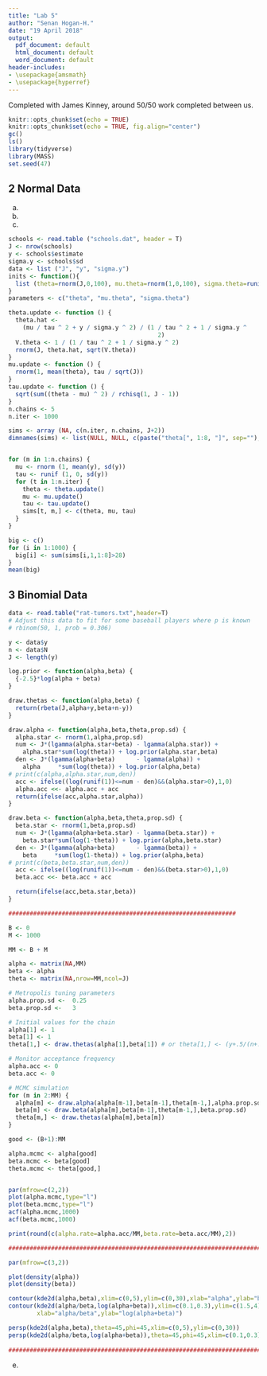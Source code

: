 ```yaml
---
title: "Lab 5"
author: "Senan Hogan-H."
date: "19 April 2018"
output:
  pdf_document: default
  html_document: default
  word_document: default
header-includes:
- \usepackage{amsmath}
- \usepackage{hyperref}
---
```


Completed with James Kinney, around 50/50 work completed between us.

```r
knitr::opts_chunk$set(echo = TRUE)
knitr::opts_chunk$set(echo = TRUE, fig.align="center")
gc()
ls()
library(tidyverse)
library(MASS)
set.seed(47)
```

## 2  Normal Data

a. 

b. 

c. 

```r
schools <- read.table ("schools.dat", header = T)
J <- nrow(schools)
y <- schools$estimate
sigma.y <- schools$sd
data <- list ("J", "y", "sigma.y") 
inits <- function(){
  list (theta=rnorm(J,0,100), mu.theta=rnorm(1,0,100), sigma.theta=runif(1,0,100))
}
parameters <- c("theta", "mu.theta", "sigma.theta")

theta.update <- function () {
  theta.hat <-
    (mu / tau ^ 2 + y / sigma.y ^ 2) / (1 / tau ^ 2 + 1 / sigma.y ^
                                          2)
  V.theta <- 1 / (1 / tau ^ 2 + 1 / sigma.y ^ 2)
  rnorm(J, theta.hat, sqrt(V.theta))
}
mu.update <- function () {
  rnorm(1, mean(theta), tau / sqrt(J))
}
tau.update <- function () {
  sqrt(sum((theta - mu) ^ 2) / rchisq(1, J - 1))
}
n.chains <- 5
n.iter <- 1000

sims <- array (NA, c(n.iter, n.chains, J+2))
dimnames(sims) <- list(NULL, NULL, c(paste("theta[", 1:8, "]", sep=""), "mu", "tau"))


for (m in 1:n.chains) {
  mu <- rnorm (1, mean(y), sd(y))
  tau <- runif (1, 0, sd(y))
  for (t in 1:n.iter) {
    theta <- theta.update()
    mu <- mu.update()
    tau <- tau.update()
    sims[t, m,] <- c(theta, mu, tau)
  }
}

big <- c()
for (i in 1:1000) {
  big[i] <- sum(sims[i,1,1:8]>28)
}
mean(big)
```


## 3  Binomial Data

```r
data <- read.table("rat-tumors.txt",header=T)
# Adjust this data to fit for some baseball players where p is known
# rbinom(50, 1, prob = 0.306)

y <- data$y
n <- data$N
J <- length(y)

log.prior <- function(alpha,beta) {
  {-2.5}*log(alpha + beta)
}

draw.thetas <- function(alpha,beta) {
  return(rbeta(J,alpha+y,beta+n-y))
}

draw.alpha <- function(alpha,beta,theta,prop.sd) {
  alpha.star <- rnorm(1,alpha,prop.sd)
  num <- J*(lgamma(alpha.star+beta) - lgamma(alpha.star)) +
    alpha.star*sum(log(theta)) + log.prior(alpha.star,beta)
  den <- J*(lgamma(alpha+beta)      - lgamma(alpha)) +
    alpha     *sum(log(theta)) + log.prior(alpha,beta)
# print(c(alpha,alpha.star,num,den))
  acc <- ifelse((log(runif(1))<=num - den)&&(alpha.star>0),1,0)
  alpha.acc <<- alpha.acc + acc
  return(ifelse(acc,alpha.star,alpha))
}

draw.beta <- function(alpha,beta,theta,prop.sd) {
  beta.star <- rnorm(1,beta,prop.sd)
  num <- J*(lgamma(alpha+beta.star) - lgamma(beta.star)) +
    beta.star*sum(log(1-theta)) + log.prior(alpha,beta.star)
  den <- J*(lgamma(alpha+beta)      - lgamma(beta)) +
    beta     *sum(log(1-theta)) + log.prior(alpha,beta)
# print(c(beta,beta.star,num,den))
  acc <- ifelse((log(runif(1))<=num - den)&&(beta.star>0),1,0)
  beta.acc <<- beta.acc + acc

  return(ifelse(acc,beta.star,beta))
}

################################################################  

B <- 0
M <- 1000

MM <- B + M

alpha <- matrix(NA,MM)
beta <- alpha
theta <- matrix(NA,nrow=MM,ncol=J)

# Metropolis tuning parameters
alpha.prop.sd <-  0.25
beta.prop.sd <-   3

# Initial values for the chain
alpha[1] <- 1
beta[1] <- 1
theta[1,] <- draw.thetas(alpha[1],beta[1]) # or theta[1,] <- (y+.5/(n+.5)

# Monitor acceptance frequency
alpha.acc <- 0
beta.acc <- 0

# MCMC simulation
for (m in 2:MM) {
  alpha[m] <- draw.alpha(alpha[m-1],beta[m-1],theta[m-1,],alpha.prop.sd)
  beta[m] <- draw.beta(alpha[m],beta[m-1],theta[m-1,],beta.prop.sd)
  theta[m,] <- draw.thetas(alpha[m],beta[m])
}

good <- (B+1):MM

alpha.mcmc <- alpha[good]
beta.mcmc <- beta[good]
theta.mcmc <- theta[good,]


par(mfrow=c(2,2))
plot(alpha.mcmc,type="l")
plot(beta.mcmc,type="l")
acf(alpha.mcmc,1000)
acf(beta.mcmc,1000)

print(round(c(alpha.rate=alpha.acc/MM,beta.rate=beta.acc/MM),2))

#######################################################################

par(mfrow=c(3,2))

plot(density(alpha))
plot(density(beta))

contour(kde2d(alpha,beta),xlim=c(0,5),ylim=c(0,30),xlab="alpha",ylab="beta")
contour(kde2d(alpha/beta,log(alpha+beta)),xlim=c(0.1,0.3),ylim=c(1.5,4),
        xlab="alpha/beta",ylab="log(alpha+beta)")

persp(kde2d(alpha,beta),theta=45,phi=45,xlim=c(0,5),ylim=c(0,30))
persp(kde2d(alpha/beta,log(alpha+beta)),theta=45,phi=45,xlim=c(0.1,0.3),ylim=c(1.5,4))
        
########################################################################


```


e. 